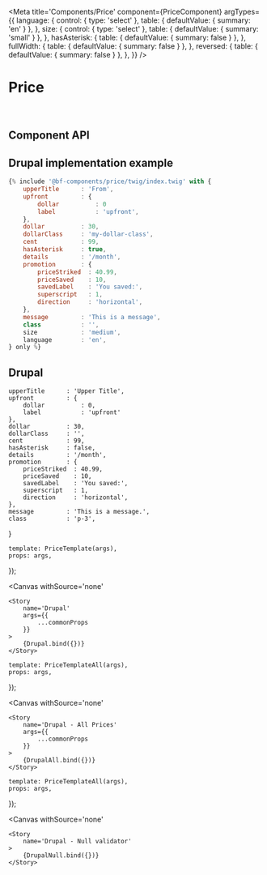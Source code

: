 



<Meta 
    title='Components/Price'
    component={PriceComponent}
    argTypes={{
        language: {
            control: { type: 'select' },
            table: { defaultValue: { summary: 'en' } },
        },
        size: {
            control: { type: 'select' },
            table: { defaultValue: { summary: 'small' } },
        },
        hasAsterisk: {
            table: { defaultValue: { summary: false } },
        },
        fullWidth: {
            table: { defaultValue: { summary: false } },
        },
        reversed: {
            table: { defaultValue: { summary: false } },
        },
    }}
/>


# Price

<br/>



## Component API

<Props of={PriceComponent} />



## Drupal implementation example

```jsx
{% include '@bf-components/price/twig/index.twig' with {
    upperTitle      : 'From',
    upfront         : {
        dollar          : 0
        label           : 'upfront',
    },
    dollar          : 30,
    dollarClass     : 'my-dollar-class',
    cent            : 99,
    hasAsterisk     : true,
    details         : '/month',
    promotion       : {
        priceStriked  : 40.99,
        priceSaved    : 10,
        savedLabel    : 'You saved:',
        superscript   : 1,
        direction     : 'horizontal',
    },
    message         : 'This is a message',
    class           : '',
    size            : 'medium',
    language        : 'en',
} only %}
```



## Drupal

    upperTitle      : 'Upper Title',
    upfront         : {
        dollar          : 0,
        label           : 'upfront'
    },
    dollar          : 30,
    dollarClass     : '',
    cent            : 99,
    hasAsterisk     : false,
    details         : '/month',
    promotion       : {
        priceStriked  : 40.99,
        priceSaved    : 10,
        savedLabel    : 'You saved:',
        superscript   : 1,
        direction     : 'horizontal',
    },
    message         : 'This is a message.',
    class           : 'p-3',
}


    template: PriceTemplate(args),
    props: args,
});

<Canvas
    withSource='none'
>
    <Story 
        name='Drupal'
        args={{
            ...commonProps
        }}
    >
        {Drupal.bind({})}
    </Story>
</Canvas>

    template: PriceTemplateAll(args),
    props: args,
});

<Canvas
    withSource='none'
>
    <Story 
        name='Drupal - All Prices'
        args={{
            ...commonProps
        }}
    >
        {DrupalAll.bind({})}
    </Story>
</Canvas>


    template: PriceTemplateAll(args),
    props: args,
});

<Canvas
    withSource='none'
>
    <Story 
        name='Drupal - Null validator'
    >
        {DrupalNull.bind({})}
    </Story>
</Canvas>
